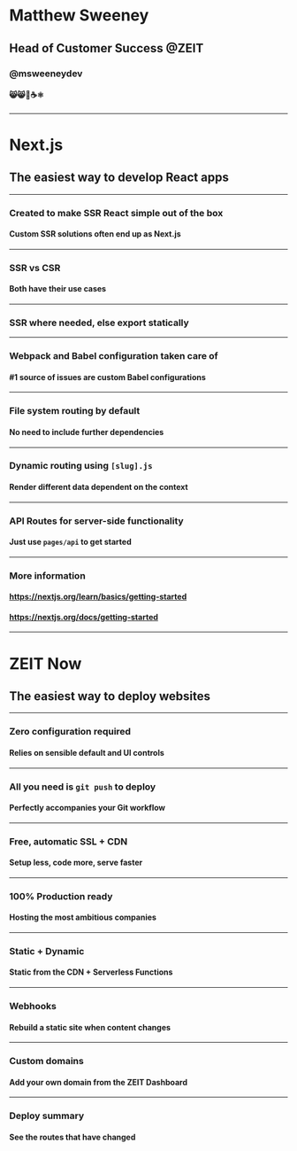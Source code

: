 
<Head>
  <title>Next.js Workshop</title>
  <link href="/public/favicon.svg" rel="shortcut icon" />
</Head>

# Matthew Sweeney

## Head of Customer Success @ZEIT

### @msweeneydev

#### 😸😸🏴󠁧󠁢󠁳󠁣󠁴󠁿☕️⚛️

---

# Next.js

## The easiest way to develop React apps

---

### Created to make SSR React simple out of the box

#### Custom SSR solutions often end up as Next.js

---

### SSR vs CSR

#### Both have their use cases

---

### SSR where needed, else export statically

---

### Webpack and Babel configuration taken care of

#### #1 source of issues are custom Babel configurations

---

### File system routing by default

#### No need to include further dependencies

---

### Dynamic routing using `[slug].js`

#### Render different data dependent on the context

---

### API Routes for server-side functionality

#### Just use `pages/api` to get started

---

### More information

#### https://nextjs.org/learn/basics/getting-started

#### https://nextjs.org/docs/getting-started

---

# ZEIT Now

## The easiest way to deploy websites

---

### Zero configuration required

#### Relies on sensible default and UI controls

---

### All you need is `git push` to deploy

#### Perfectly accompanies your Git workflow

---

### Free, automatic SSL + CDN

#### Setup less, code more, serve faster

---

### 100% Production ready

#### Hosting the most ambitious companies

---

### Static + Dynamic

#### Static from the CDN + Serverless Functions

---

### Webhooks

#### Rebuild a static site when content changes

---

### Custom domains

#### Add your own domain from the ZEIT Dashboard

---

### Deploy summary

#### See the routes that have changed
